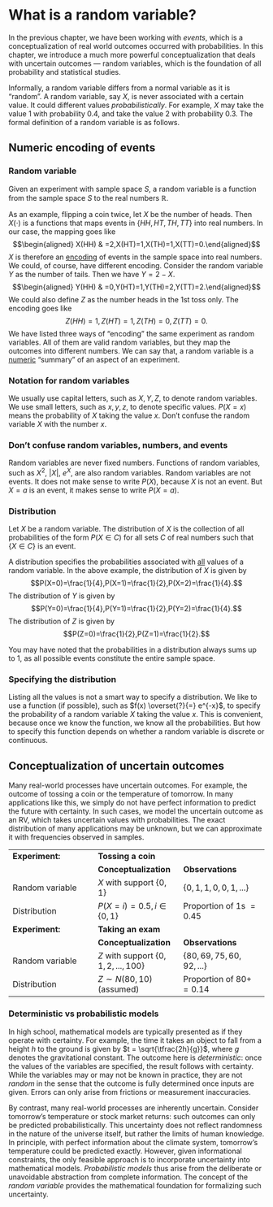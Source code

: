 # What is a random variable?

In the previous chapter, we have been working with *events*, which is a conceptualization of real world outcomes occurred with probabilities. In this chapter, we introduce a much more powerful conceptualization that deals with uncertain outcomes --- random variables, which is the foundation of all probability and statistical studies.

Informally, a random variable differs from a normal variable as it is "random". A random variable, say $X$, is never associated with a certain value. It could different values *probabilistically*. For example, $X$ may take the value 1 with probability 0.4, and take the value 2 with probability 0.3. The formal definition of a random variable is as follows.

## Numeric encoding of events {.unnumbered}

::: {#def-rv}
### Random variable

Given an experiment with sample space $S$, a random variable is a function from the sample space $S$ to the real numbers $\mathbb{R}$.
:::

As an example, flipping a coin twice, let $X$ be the number of heads. Then $X(\cdot)$ is a functions that maps events in $\left\{ HH,HT,TH,TT\right\}$ into real numbers. In our case, the mapping goes like $$\begin{aligned}
X(HH) & =2,X(HT)=1,X(TH)=1,X(TT)=0.\end{aligned}$$ $X$ is therefore an [encoding]{.underline} of events in the sample space into real numbers. We could, of course, have different encoding. Consider the random variable $Y$ as the number of tails. Then we have $Y=2-X$. $$\begin{aligned}
Y(HH) & =0,Y(HT)=1,Y(TH)=2,Y(TT)=2.\end{aligned}$$ We could also define $Z$ as the number heads in the 1st toss only. The encoding goes like $$Z(HH)=1,Z(HT)=1,Z(TH)=0,Z(TT)=0.$$ We have listed three ways of "encoding" the same experiment as random variables. All of them are valid random variables, but they map the outcomes into different numbers. We can say that, a random variable is a [numeric]{.underline} "summary" of an aspect of an experiment.

::: callout-caution
### Notation for random variables

We usually use capital letters, such as $X,Y,Z$, to denote random variables. We use small letters, such as $x,y,z$, to denote specific values. $P(X=x)$ means the probability of $X$ taking the value $x$. Don't confuse the random variable $X$ with the number $x$.
:::

::: callout-caution
### Don't confuse random variables, numbers, and events

Random variables are never fixed numbers. Functions of random variables, such as $X^2$, $|X|$, $e^X$, are also random variables. Random variables are not events. It does not make sense to write $P(X)$, because $X$ is not an event. But $X=a$ is an event, it makes sense to write $P(X=a)$.
:::

::: {#def-dist}
### Distribution

Let $X$ be a random variable. The distribution of $X$ is the collection of all probabilities of the form $P(X\in C)$ for all sets $C$ of real numbers such that $\left\{ X\in C\right\}$ is an event.
:::

A distribution specifies the probabilities associated with [all]{.underline} values of a random variable. In the above example, the distribution of $X$ is given by $$P(X=0)=\frac{1}{4},P(X=1)=\frac{1}{2},P(X=2)=\frac{1}{4}.$$ The distribution of $Y$ is given by $$P(Y=0)=\frac{1}{4},P(Y=1)=\frac{1}{2},P(Y=2)=\frac{1}{4}.$$ The distribution of $Z$ is given by $$P(Z=0)=\frac{1}{2},P(Z=1)=\frac{1}{2}.$$

You may have noted that the probabilities in a distribution always sums up to $1$, as all possible events constitute the entire sample space.

::: callout-tip
### Specifying the distribution

Listing all the values is not a smart way to specify a distribution. We like to use a function (if possible), such as $f(x) \overset{?}{=} e^{-x}$, to specify the probability of a random variable $X$ taking the value $x$. This is convenient, because once we know the function, we know all the probabilities. But how to specify this function depends on whether a random variable is discrete or continuous.
:::

## Conceptualization of uncertain outcomes {.unnumbered}

Many real-world processes have uncertain outcomes. For example, the outcome of tossing a coin or the temperature of tomorrow. In many applications like this, we simply do not have perfect information to predict the future with certainty. In such cases, we model the uncertain outcome as an RV, which takes uncertain values with probabilities. The exact distribution of many applications may be unknown, but we can approximate it with frequencies observed in samples.

|  |  |  |
|----|----|----|
| **Experiment:** | **Tossing a coin** |  |
|  | **Conceptualization** | **Observations** |
| Random variable | $X$ with support $\{0,1\}$ | $\{0,1,1,0,0,1, ...\}$ |
| Distribution | $P(X=i)=0.5,i\in\{0,1\}$ | Proportion of $1$s $= 0.45$ |
| **Experiment:** | **Taking an exam** |  |
|  | **Conceptualization** | **Observations** |
| Random variable | $Z$ with support $\{0,1,2,...,100\}$ | $\{80,69,75,60,92, ...\}$ |
| Distribution | $Z\sim N(80,10)$ (assumed) | Proportion of 80+ $= 0.14$ |

::: callout-note
### Deterministic vs probabilistic models

In high school, mathematical models are typically presented as if they operate with certainty. For example, the time it takes an object to fall from a height $h$ to the ground is given by $t = \sqrt{\tfrac{2h}{g}}$, where $g$ denotes the gravitational constant. The outcome here is *deterministic*: once the values of the variables are specified, the result follows with certainty. While the variables may or may not be known in practice, they are not *random* in the sense that the outcome is fully determined once inputs are given. Errors can only arise from frictions or measurement inaccuracies.

By contrast, many real-world processes are inherently uncertain. Consider tomorrow’s temperature or stock market returns: such outcomes can only be predicted probabilistically. This uncertainty does not reflect randomness in the nature of the universe itself, but rather the limits of human knowledge. In principle, with perfect information about the climate system, tomorrow’s temperature could be predicted exactly. However, given informational constraints, the only feasible approach is to incorporate uncertainty into mathematical models. *Probabilistic models* thus arise from the deliberate or unavoidable abstraction from complete information. The concept of the *random variable* provides the mathematical foundation for formalizing such uncertainty.
:::

